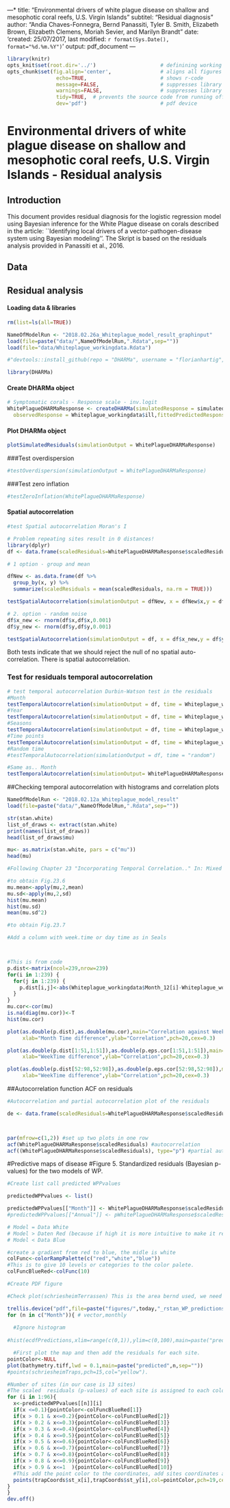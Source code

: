 ---*
title: "Environmental drivers of white plague disease on shallow and mesophotic coral reefs, U.S. Virgin Islands"
subtitel: "Residual diagnosis"
author: "Andia Chaves-Fonnegra, Bernd Panassiti, Tyler B. Smith, Elizabeth Brown, Elizabeth Clemens, Moriah Sevier, and Marilyn Brandt"
date: 'created: 25/07/2017, last modified: `r format(Sys.Date(), format="%d.%m.%Y")`'
output: pdf_document
---

```r
library(knitr)
opts_knit$set(root.dir='../')                     # definining working directory; or normalizePath('../')
opts_chunk$set(fig.align='center',                # aligns all figures
                echo=TRUE,                        # shows r-code
                message=FALSE,                    # suppresses library outputs
                warnings=FALSE,                   # suppresses library outputs
                tidy=TRUE,  # prevents the source code from running off a pdf page
                dev='pdf')                        # pdf device
```


# Environmental drivers of white plague disease on shallow and mesophotic coral reefs, U.S. Virgin Islands - Residual analysis

## Introduction
This document provides residual diagnosis for the logistic regression model using Bayesian inference for the White Plague disease on corals described in the article: ``Identifying local drivers of a vector-pathogen-disease system using Bayesian modeling''.
The Skript is based on the residuals analysis provided in Panassiti et al., 2016.

## Data






## Residual analysis


#### Loading data & libraries
```r
rm(list=ls(all=TRUE))

NameOfModelRun <- "2018.02.26a_Whiteplague_model_result_graphinput"
load(file=paste("data/",NameOfModelRun,".Rdata",sep=""))
load(file="data/Whiteplague_workingdata.Rdata")

#"devtools::install_github(repo = "DHARMa", username = "florianhartig", subdir = "DHARMa", dependencies = T, build_vignettes = TRUE)

library(DHARMa)
```


#### Create DHARMa object
```r
# Symptomatic corals - Response scale - inv.logit
WhitePlagueDHARMaResponse <- createDHARMa(simulatedResponse = simulatedPredictedWhitePlague,
  observedResponse = Whiteplague_workingdata$ill,fittedPredictedResponse = predictionsResponseMedianWhitePlague,integerResponse = T)
```


#### Plot DHARMa object
```r
plotSimulatedResiduals(simulationOutput = WhitePlagueDHARMaResponse)
```

###Test overdispersion
```r
#testOverdispersion(simulationOutput = WhitePlagueDHARMaResponse)
```
###Test zero inflation
```r
#testZeroInflation(WhitePlagueDHARMaResponse)
```



#### Spatial autocorrelation
```r
#test Spatial autocorrelation Moran's I

# Problem repeating sites result in 0 distances!
library(dplyr)
df <- data.frame(scaledResiduals=WhitePlagueDHARMaResponse$scaledResiduals,x=Whiteplague_workingdata$Latitude,y=Whiteplague_workingdata$Longitude)

# 1 option - group and mean

dfNew <- as.data.frame(df %>%
  group_by(x, y) %>%
  summarize(scaledResiduals = mean(scaledResiduals, na.rm = TRUE)))

testSpatialAutocorrelation(simulationOutput = dfNew, x = dfNew$x,y = dfNew$y)

# 2. option - random noise
df$x_new <- rnorm(df$x,df$x,0.001)
df$y_new <- rnorm(df$y,df$y,0.001)

testSpatialAutocorrelation(simulationOutput = df, x = df$x_new,y = df$y_new)
```

Both tests indicate that we should reject the null of no spatial auto-correlation. There is spatial autocorrelation.

### Test for residuals temporal autocorrelation
```r
# test temporal autocorrelation Durbin-Watson test in the residuals
#Month
testTemporalAutocorrelation(simulationOutput = df, time = Whiteplague_workingdata$Month_12, plot=T)
#Year
testTemporalAutocorrelation(simulationOutput = df, time = Whiteplague_workingdata$Year, plot=T)
#Seasons
testTemporalAutocorrelation(simulationOutput = df, time = Whiteplague_workingdata$Season, plot=T)
#Time points
testTemporalAutocorrelation(simulationOutput = df, time = Whiteplague_workingdata$Time_point, plot=T)
#Random time
#testTemporalAutocorrelation(simulationOutput = df, time = "random")

#Same as.. Month
testTemporalAutocorrelation(simulationOutput= WhitePlagueDHARMaResponse, time = Whiteplague_workingdata$Month_12, plot=T)
```

##Checking temporal autocorrelation with histograms and correlation plots 
```r
NameOfModelRun <- "2018.02.12a_Whiteplague_model_result"
load(file=paste("data/",NameOfModelRun,".Rdata",sep=""))

str(stan.white)
list_of_draws <- extract(stan.white)
print(names(list_of_draws))
head(list_of_draws$mu)

mu<- as.matrix(stan.white, pars = c("mu"))
head(mu)

#Following Chapter 23 "Incorporating Temporal Correlation.." In: Mixed Effects Models and Extensions in Ecology with R (2009) by Zuur, Ieno, Walker, Saveliev, Smith.

#to obtain Fig.23.6
mu.mean<-apply(mu,2,mean)
mu.sd<-apply(mu,2,sd)
hist(mu.mean)
hist(mu.sd)
mean(mu.sd^2)

#to obtain Fig.23.7

#Add a column with week.time or day time as in Seals



#This is from code
p.dist<-matrix(ncol=239,nrow=239)
for(i in 1:239) {
  for(j in 1:239) {
    p.dist[i,j]<-abs(Whiteplague_workingdata$Month_12[i]-Whiteplague_workingdata$Month_12[j])
  }
}
mu.cor<-cor(mu)
is.na(diag(mu.cor))<-T
hist(mu.cor)

plot(as.double(p.dist),as.double(mu.cor),main="Correlation against WeekTime difference",
     xlab="Month Time difference",ylab="Correlation",pch=20,cex=0.3) 

plot(as.double(p.dist[1:51,1:51]),as.double(p.eps.cor[1:51,1:51]),main="Correlation against WeekTime difference",
     xlab="WeekTime difference",ylab="Correlation",pch=20,cex=0.3) 

plot(as.double(p.dist[52:98,52:98]),as.double(p.eps.cor[52:98,52:98]),main="Correlation against WeekTime difference",
     xlab="WeekTime difference",ylab="Correlation",pch=20,cex=0.3) 


```

##Autocorrelation function ACF on residuals

```r
#Autocorrelation and partial autocorrelation plot of the residuals

de <- data.frame(scaledResiduals=WhitePlagueDHARMaResponse$scaledResiduals,x=Whiteplague_workingdata$Month_12, y=Whiteplague_workingdata$Year)



par(mfrow=c(1,2)) #set up two plots in one row
acf(WhitePlagueDHARMaResponse$scaledResiduals) #autocorrelation
acf((WhitePlagueDHARMaResponse$scaledResiduals), type="p") #partial autocorrelation
```

#Predictive maps of disease
#Figure 5. Standardized residuals (Bayesian p-values) for the two models of WP.


```r
#Create list call predicted WPPvalues

predictedWPPvalues <- list()

predictedWPPvalues[["Month"]] <- WhitePlagueDHARMaResponse$scaledResiduals
#predictedWPPvalues[["Annual"]] <- pWhitePlagueDHARMaResponse$scaledResiduals

```



```r
# Model = Data White
# Model > Daten Red (because if high it is more intuitive to make it red)
# Model < Data Blue

#create a gradient from red to blue, the midle is white
colFunc<-colorRampPalette(c("red","white","blue"))
#This is to give 10 levels or categories to the color palete.
colFuncBlueRed<-colFunc(10)

#Create PDF figure

#Check plot(schriesheimTerrassen) This is the area bernd used, we need a map to plot first. We have a tiff Bathymetry map of the islands.

trellis.device("pdf",file=paste("figures/",today,"_rstan_WP_predictions.pdf",sep=""))
for (n in c("Month")){ # vector,monthly
 
  #Ignore histogram 
  
#hist(ecdfPredictions,xlim=range(c(0,1)),ylim=c(0,100),main=paste("predicted",n,sep=""))

  #First plot the map and then add the residuals for each site.
pointColor<-NULL
plot(bathymetry.tiff,lwd = 0.1,main=paste("predicted",n,sep=""))
#points(schriesheimTraps,pch=15,col="yellow"). 

#Number of sites (in our case is 13 sites)
#The scaled  residuals (p-values) of each site is assigned to each color 
for (i in 1:96){
  x<-predictedWPPvalues[[n]][i]
  if(x <=0.1){pointColor<-colFuncBlueRed[1]}
  if(x > 0.1 & x<=0.2){pointColor<-colFuncBlueRed[2]}
  if(x > 0.2 & x<=0.3){pointColor<-colFuncBlueRed[3]}
  if(x > 0.3 & x<=0.4){pointColor<-colFuncBlueRed[4]}
  if(x > 0.4 & x<=0.5){pointColor<-colFuncBlueRed[5]}
  if(x > 0.5 & x<=0.6){pointColor<-colFuncBlueRed[6]}
  if(x > 0.6 & x<=0.7){pointColor<-colFuncBlueRed[7]}
  if(x > 0.7 & x<=0.8){pointColor<-colFuncBlueRed[8]}
  if(x > 0.8 & x<=0.9){pointColor<-colFuncBlueRed[9]}
  if(x > 0.9 & x<=1  ){pointColor<-colFuncBlueRed[10]}
  #This add the point color to the coordinates, add sites coordinates and x and y.
  points(trapCoords$st_x[i],trapCoords$st_y[i],col=pointColor,pch=19,cex=2)
}
}
dev.off()
```



